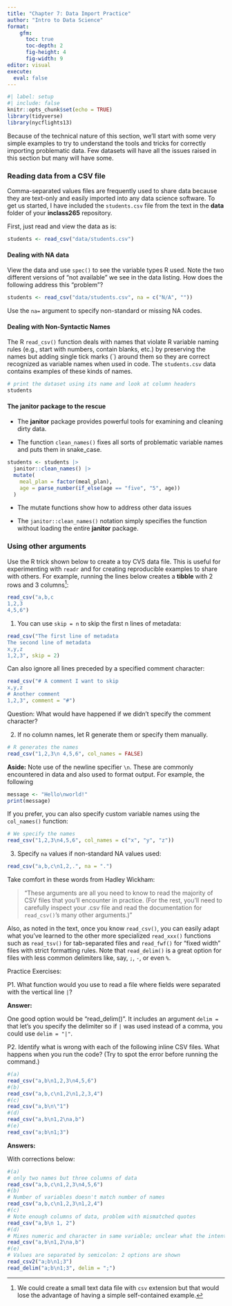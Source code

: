 ```yaml
---
title: "Chapter 7: Data Import Practice"
author: "Intro to Data Science"
format: 
    gfm: 
      toc: true
      toc-depth: 2
      fig-height: 4
      fig-width: 9
editor: visual
execute: 
  eval: false
---
```


```r
#| label: setup
#| include: false
knitr::opts_chunk$set(echo = TRUE)
library(tidyverse)
library(nycflights13)
```

Because of the technical nature of this section, we'll start with some very simple examples to try to understand the tools and tricks for correctly importing problematic data. Few datasets will have all the issues raised in this section but many will have some.

### Reading data from a CSV file

Comma-separated values files are frequently used to share data because they are text-only and easily imported into any data science software. To get us started, I have included the `students.csv` file from the text in the **data** folder of your **inclass265** repository.

First, just read and view the data as is:

```r
students <- read_csv("data/students.csv")

```

#### Dealing with NA data

View the data and use `spec()` to see the variable types R used. Note the two different versions of "not available" we see in the data listing. How does the following address this "problem"?

```r
students <- read_csv("data/students.csv", na = c("N/A", ""))
```

Use the `na=` argument to specify non-standard or missing NA codes.

#### Dealing with Non-Syntactic Names

The R `read_csv()` function deals with names that violate R variable naming rules (e.g., start with numbers, contain blanks, etc.) by preserving the names but adding single tick marks (\`) around them so they are correct recognized as variable names when used in code. The `students.csv` data contains examples of these kinds of names.

```r
# print the dataset using its name and look at column headers
students
```

#### The **janitor** package to the rescue

-   The **janitor** package provides powerful tools for examining and cleaning dirty data.

-   The function `clean_names()` fixes all sorts of problematic variable names and puts them in snake_case.

```r
students <- students |>
  janitor::clean_names() |>
  mutate(
    meal_plan = factor(meal_plan),
    age = parse_number(if_else(age == "five", "5", age))
  )
```

-   The mutate functions show how to address other data issues

-   The `janitor::clean_names()` notation simply specifies the function without loading the entire **janitor** package.

### Using other arguments

Use the R trick shown below to create a toy CVS data file. This is useful for experimenting with `readr` and for creating reproducible examples to share with others. For example, running the lines below creates a **tibble** with 2 rows and 3 columns[^1]:

[^1]: We could create a small text data file with `csv` extension but that would lose the advantage of having a simple self-contained example.

```r
read_csv("a,b,c
1,2,3
4,5,6")
```

1.  You can use `skip = n` to skip the first n lines of metadata:

```r
read_csv("The first line of metadata 
The second line of metadata
x,y,z
1,2,3", skip = 2)
```

Can also ignore all lines preceded by a specified comment character:

```r
read_csv("# A comment I want to skip
x,y,z
# Another comment
1,2,3", comment = "#")
```

Question: What would have happened if we didn't specify the comment character?

2.  If no column names, let R generate them or specify them manually.

```r
# R generates the names
read_csv("1,2,3\n 4,5,6", col_names = FALSE)
```

**Aside:** Note use of the newline specifier `\n`. These are commonly encountered in data and also used to format output. For example, the following

```r
message <- "Hello\nworld!"
print(message)
```

If you prefer, you can also specify custom variable names using the `col_names()` function:

```r
# We specify the names 
read_csv("1,2,3\n4,5,6", col_names = c("x", "y", "z"))
```

3.  Specify `na` values if non-standard NA values used:

```r
read_csv("a,b,c\n1,2,.", na = ".")
```

Take comfort in these words from Hadley Wickham:

> "These arguments are all you need to know to read the majority of CSV files that you’ll encounter in practice. (For the rest, you’ll need to carefully inspect your .csv file and read the documentation for `read_csv()`'s many other arguments.)"

Also, as noted in the text, once you know `read_csv()`, you can easily adapt what you’ve learned to the other more specialized `read_xxx()` functions such as `read_tsv()` for tab-separated files and `read_fwf()` for "fixed width" files with strict formatting rules. Note that `read_delim()` is a great option for files with less common delimiters like, say, `;`, `-`, or even `%`.

Practice Exercises:

P1. What function would you use to read a file where fields were separated with the vertical line `|`?

**Answer:**

One good option would be "read_delim()". It includes an argument `delim =` that let's you specify the delimiter so if `|` was used instead of a comma, you could use `delim = "|"`.

P2. Identify what is wrong with each of the following inline CSV files. What happens when you run the code? (Try to spot the error before running the command.)

```r
#(a)
read_csv("a,b\n1,2,3\n4,5,6")
#(b)
read_csv("a,b,c\n1,2\n1,2,3,4") 
#(c)
read_csv("a,b\n\"1") 
#(d)
read_csv("a,b\n1,2\na,b") 
#(e)
read_csv("a;b\n1;3")
```

**Answers:**

With corrections below:

```r
#(a)
# only two names but three columns of data
read_csv("a,b,c\n1,2,3\n4,5,6")
#(b)
# Number of variables doesn't match number of names
read_csv("a,b,c\n1,2,3\n1,2,4") 
#(c)
# Note enough columns of data, problem with mismatched quotes
read_csv("a,b\n 1, 2") 
#(d)
# Mixes numeric and character in same variable; unclear what the intent was
read_csv("a,b\n1,2\na,b") 
#(e)
# Values are separated by semicolon: 2 options are shown
read_csv2("a;b\n1;3")
read_delim("a;b\n1;3", delim = ";")
```

